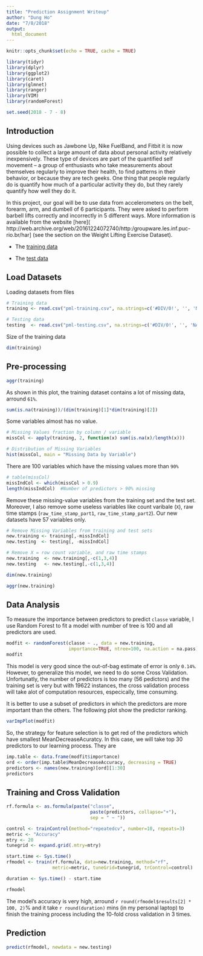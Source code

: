 ```yaml
---
title: "Prediction Assignment Writeup"
author: "Dung Ho"
date: "7/8/2018"
output: 
  html_document
---
```


```r
knitr::opts_chunk$set(echo = TRUE, cache = TRUE)

library(tidyr)
library(dplyr)
library(ggplot2)
library(caret)
library(glmnet)
library(ranger)
library(VIM)
library(randomForest)

set.seed(2018 - 7 - 8)
```

## Introduction

Using devices such as Jawbone Up, Nike FuelBand, and Fitbit it is now possible to collect a large amount of data about personal activity relatively inexpensively. These type of devices are part of the quantified self movement – a group of enthusiasts who take measurements about themselves regularly to improve their health, to find patterns in their behavior, or because they are tech geeks. One thing that people regularly do is quantify how much of a particular activity they do, but they rarely quantify how well they do it. 

In this project, our goal will be to use data from accelerometers on the belt, forearm, arm, and dumbell of 6 participants. They were asked to perform barbell lifts correctly and incorrectly in 5 different ways. More information is available from the website [here]( http://web.archive.org/web/20161224072740/http:/groupware.les.inf.puc-rio.br/har] (see the section on the Weight Lifting Exercise Dataset).

- The [training data](https://d396qusza40orc.cloudfront.net/predmachlearn/pml-training.csv)

- The [test data](https://d396qusza40orc.cloudfront.net/predmachlearn/pml-testing.csv)

## Load Datasets

Loading datasets from files

```r
# Training data
training <- read.csv("pml-training.csv", na.strings=c('#DIV/0!', '', 'NA'))

# Testing data
testing  <- read.csv("pml-testing.csv", na.strings=c('#DIV/0!', '', 'NA'))
```

Size of the training data

```r
dim(training)
```

## Pre-processing

```r
aggr(training)
```

As shown in this plot, the training dataset contains a lot of missing data, arround `61%`.

```r
sum(is.na(training))/(dim(training)[1]*dim(training)[2]) 
```

Some variables almost has no value.

```r
# Missing Values fraction by column / variable
missCol <- apply(training, 2, function(x) sum(is.na(x)/length(x)))  

# Distribution of Missing Variables
hist(missCol, main = "Missing Data by Variable")

```

There are 100 variables which have the missing values more than `90%`


```r
# table(missCol)
missIndCol <- which(missCol > 0.9)
length(missIndCol)  #Number of predictors > 90% missing
```

Remove these missing-value variables from the training set and the test set. Moreover, I also remove some useless variables like count varibale (`X`), raw time stamps (`raw_time_stamp_part1`, `raw_time_stamp_part2`). Our new datasets have 57 variables only.

```r
# Remove Missing Variables from training and test sets
new.training <- training[,-missIndCol]
new.testing  <- testing[, -missIndCol]

# Remove X = row count variable, and raw time stamps
new.training  <- new.training[,-c(1,3,4)]
new.testing   <- new.testing[,-c(1,3,4)]

dim(new.training)
```


```r
aggr(new.training)
```

## Data Analysis

To measure the importance between predictors to predict `classe` variable, I use Random Forest to fit a model with number of tree is 100 and all predictors are used.

```r
modfit <- randomForest(classe ~ ., data = new.training,
                       importance=TRUE, ntree=100, na.action = na.pass)
modfit
```

This model is very good since the out-of-bag estimate of error is only `0.14%`. However, to generalize this model, we need to do some Cross Validation. Unfortunatly, the number of predictors is too many (56 pedictors) and the training set is very but with 19622 instances, the cross validation process will take alot of computation resources, especically, time consuming.

It is better to use a subset of predictors in which the predictors are more important than the others. The following plot show the predictor ranking.

```r
varImpPlot(modfit)
```

So, the strategy for feature selection is to get red of the predictors which have smallest MeanDecreaseAcuratcy. In this case, we will take top 30 predictors to our learning process. They are

```r
imp.table <- data.frame(modfit$importance)
ord <- order(imp.table$MeanDecreaseAccuracy, decreasing = TRUE)
predictors <- names(new.training)[ord][1:30]
predictors
```



## Training and Cross Validation

```r

rf.formula <- as.formula(paste("classe", 
                               paste(predictors, collapse="+"), 
                               sep = " ~ "))

control <- trainControl(method="repeatedcv", number=10, repeats=3)
metric <- "Accuracy"
mtry <- 20
tunegrid <- expand.grid(.mtry=mtry)

start.time <- Sys.time()
rfmodel <- train(rf.formula, data=new.training, method="rf",
                 metric=metric, tuneGrid=tunegrid, trControl=control)

duration <- Sys.time() - start.time

rfmodel
```

The model's accuracy is very high, arround `r round(rfmodel$results[2] * 100, 2)`% and it take `r round(duration)` mins (in my personal laptop) to finish the training process including the 10-fold cross validation in 3 times.

## Prediction

```r
predict(rfmodel, newdata = new.testing)
```



